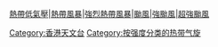 [[熱帶低氣壓|熱帶低氣壓]]|[[熱帶風暴|熱帶風暴]]|[[強烈熱帶風暴|強烈熱帶風暴]]|[[颱風|颱風]]|[[強颱風|強颱風]]|[[超強颱風|超強颱風]]
{{Hiddencat}}
[[Category:香港天文台|Category:香港天文台]]
[[Category:按强度分类的热带气旋|Category:按强度分类的热带气旋]]